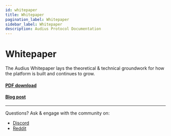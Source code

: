 ```yaml
---
id: whitepaper
title: Whitepaper
pagination_label: Whitepaper
sidebar_label: Whitepaper
description: Audius Protocol Documentation
---
```


# Whitepaper

The Audius Whitepaper lays the theoretical & technical groundwork for how the platform is built and
continues to grow.

#### [PDF download](https://whitepaper.audius.co)

#### [Blog post](https://blog.audius.co/posts/the-audius-white-paper-a-decentralized-community-owned-music-sharing-protocol)

---

Questions? Ask & engage with the community on:

- [Discord](https://discord.com/invite/audius)
- [Reddit](https://www.reddit.com/r/audius/)
